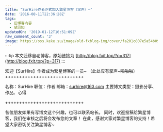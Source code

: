 ```yaml
---
title: "SurHire作者正式加入繁星博客（掌声）~"
date: '2016-08-11T22:36:28Z'
tags:
  - 旧博客内容
  - 望周知
updatedOn: '2019-01-12T16:51:09Z'
raw_comment_count: '3'
image: https://oss.keke.su/image/old-fxblog-img/cover/fa201c807e5a54b09f1fb1ac192cc528.jpg
---
```


:::tip
本文迁移自老博客，原始链接为 [http://blog.fxit.top/?p=317](http://blog.fxit.top/?p=317)
:::

欢迎【SurHire】作者成为繁星博客的一员~
（此处应有掌声~~~啪啪啪~~）
++++++++++++++++++++++++++++

名称：SurHire
职位：作者
邮箱：surhire@163.com
主要博文类型：摄影分享、作品、心得

++++++++++++++++++++++++++++

各位朋友如果有写博文这个兴趣，也可以联系站长。
同时，欢迎投稿给繁星博客，我们在审核之后将会发布您的文章！
在此，感谢大家对繁星博客的支持！希望大家密切关注繁星博客~
